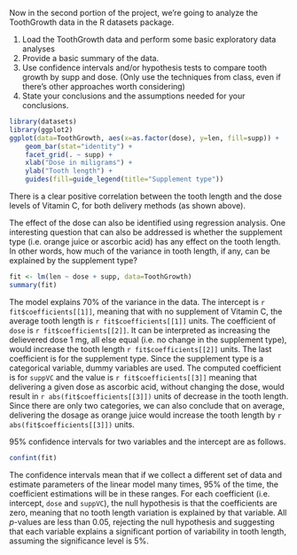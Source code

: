 Now in the second portion of the project, we're going to analyze the ToothGrowth data in the R datasets package.

1. Load the ToothGrowth data and perform some basic exploratory data analyses
2. Provide a basic summary of the data.
3. Use confidence intervals and/or hypothesis tests to compare tooth growth by supp and dose. (Only use the techniques from class, even if there's other approaches worth considering)
4. State your conclusions and the assumptions needed for your conclusions.

```{r}
library(datasets)
library(ggplot2)
ggplot(data=ToothGrowth, aes(x=as.factor(dose), y=len, fill=supp)) +
    geom_bar(stat="identity") +
    facet_grid(. ~ supp) +
    xlab("Dose in miligrams") +
    ylab("Tooth length") +
    guides(fill=guide_legend(title="Supplement type"))
```

There is a clear positive correlation between the
tooth length and the dose levels of Vitamin C, for both delivery methods (as shown above).

The effect of the dose can also be identified using regression analysis. One
interesting question that can also be addressed is whether the supplement type
(i.e. orange juice or ascorbic acid) has any effect on the tooth length. In other
words, how much of the variance in tooth length, if any, can be explained by
the supplement type?


```{r}
fit <- lm(len ~ dose + supp, data=ToothGrowth)
summary(fit)
```

The model explains 70% of the variance in the data.
The intercept is `r fit$coefficients[[1]]`, meaning that with no supplement of
Vitamin C, the average tooth length is `r fit$coefficients[[1]]` units. The
coefficient of `dose` is `r fit$coefficients[[2]]`. It can be interpreted as
increasing the delievered dose 1 mg, all else equal (i.e. no change in the
supplement type), would increase the tooth length `r fit$coefficients[[2]]` units.
The last coefficient is for the supplement type. Since the supplement type is
a categorical variable, dummy variables are used. The computed coefficient
is for `suppVC` and the value is `r fit$coefficients[[3]]` meaning that delivering
a given dose as ascorbic acid, without changing the dose, would result in
`r abs(fit$coefficients[[3]])` units of decrease in the tooth length. Since there
are only two categories, we can also conclude that on average, delivering the dosage as
orange juice would increase the tooth length by `r abs(fit$coefficients[[3]])` units.

95% confidence intervals for two variables and the intercept are as follows.
```{r}
confint(fit)
```
The confidence intervals mean that if we collect a different set of data and
estimate parameters of the linear model many times, 95% of the time, the
coefficient estimations will be in these ranges. For each coefficient (i.e.
intercept, `dose` and `suppVC`), the null hypothesis is that the coefficients are
zero, meaning that no tooth length variation is explained by that variable.
All _p_-values are less than 0.05, rejecting the null hypothesis and suggesting
that each variable explains a significant portion of variability in tooth length,
assuming the significance level is 5%.
